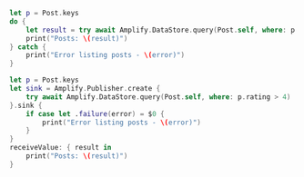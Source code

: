 <BlockSwitcher>

<Block name="Async/Await">

```swift
let p = Post.keys
do {
    let result = try await Amplify.DataStore.query(Post.self, where: p.rating > 4)
    print("Posts: \(result)")
} catch {
    print("Error listing posts - \(error)")
}
```

</Block>

<Block name="Combine">

```swift
let p = Post.keys
let sink = Amplify.Publisher.create {
    try await Amplify.DataStore.query(Post.self, where: p.rating > 4)
}.sink {
    if case let .failure(error) = $0 {
        print("Error listing posts - \(error)")
    }
}
receiveValue: { result in
    print("Posts: \(result)")
}
```

</Block>

</BlockSwitcher>
